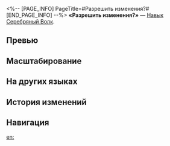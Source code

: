 <%-- [PAGE_INFO]
PageTitle=#Разрешить изменения?#
[END_PAGE_INFO] --%>
{{Навык Инфобокс
|Название         = Разрешить изменения?
|Изображение      = Навык Разрешить изменения?.png
|Персонаж         = Серебряный Волк
|Тип              = Навык
|Тэг              = Одиночная атака
|УронСтойк        = 20
|ЭнергияГен       = 30
|Энергия          = 
|Длительность     = 
|Описание         = Имеет {{Доп эффект|базовый шанс}} {{Цвет|Выделенный|75%—87%}} добавить выбранному противнику 1 уязвимость того же типа, что и тип атаки союзника на поле боя, а также понижает сопротивление урону противника этому типу атаки на 20% на 2 хода. Если добавленная уязвимость совпадает с изначальной уязвимостью противника, то понижение сопротивления урону не срабатывает.<br />Один противник может получить только одну добавленную Серебряным Волком уязвимость. Если она добавляет новый тип уязвимости этому же противнику, сохраняется только последняя добавленная уязвимость.<br />Имеет {{Доп эффект|базовый шанс}} 100% понизить все типы сопротивления этого противника на {{Цвет|Выделенный|7,5%—10,5%}} на 2 хода. Наносит этому противнику квантовый урон, равный {{Цвет|Выделенный|98%—215,6%}} от силы атаки Серебряного Волка.
|Свойство1        = 
|Масштабирование1 = 
}}
'''«Разрешить изменения?»''' — [[Навык]] [[Серебряный Волк]].

==Превью==
{{Превью
|Файл = Разрешить изменения? Превью
}}

==Масштабирование==
{{Масштабирование навыка|тип=Навык
|98%;107.8%;117.6%;127.4%;137.2%;147%;159.25%;171.5%;183.75%;196%;205.8%;215.6%;225.4%;235.2%;245%
|75%;76%;77%;78%;79%;80%;81.25%;82.5%;83.75%;85%;86%;87%;88%;89%;90%
|7.5%;7.75%;8%;8.25%;8.5%;8.75%;9.06%;9.38%;9.69%;10%;10.25%;10.5%;10.75%;11%;11.25%
}}

==На других языках==
{{На других языках
|en   = Allow Changes?
|zhs  = 是否允许更改？
|zht  = 是否允許更改？
|ja   = {{Rubi|変更|へんこう}}を{{Rubi|許可|きょか}}しますか？
|ko   = 수정하시겠습니까?
|es   = ¿Permitir los cambios?
|fr   = Autoriser les modifications&nbsp;?
|ru   = Разрешить изменения?
|th   = Allow Changes?
|vi   = Cho Phép Thay Đổi?
|de   = Änderungen zulassen?
|id   = Allow Changes?
|pt   = Permitir Mudanças?
}}

==История изменений==
{{История изменений|3.5}}

==Навигация==
{{Навык Навбокс|Серебряный Волк}}

[[en:]]